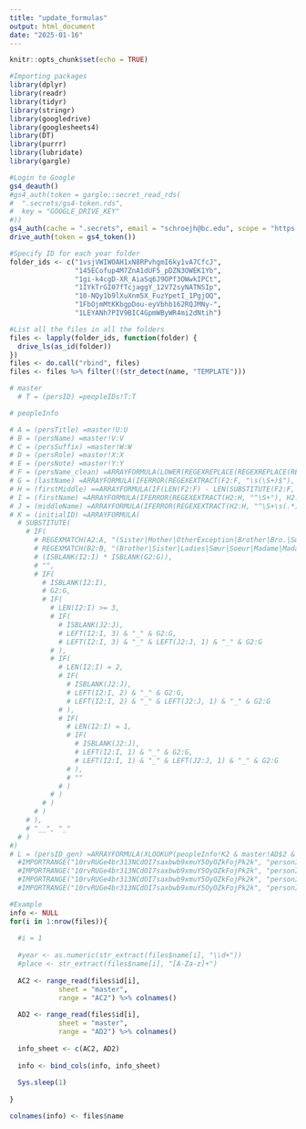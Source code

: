 ```yaml
---
title: "update_formulas"
output: html_document
date: "2025-01-16"
---
```


```r
knitr::opts_chunk$set(echo = TRUE)

#Importing packages 
library(dplyr)
library(readr)
library(tidyr)
library(stringr)
library(googledrive)
library(googlesheets4)
library(DT)
library(purrr)
library(lubridate)
library(gargle)

#Login to Google
gs4_deauth()
#gs4_auth(token = gargle::secret_read_rds(
#  ".secrets/gs4-token.rds",
#  key = "GOOGLE_DRIVE_KEY"
#))
gs4_auth(cache = ".secrets", email = "schroejh@bc.edu", scope = "https://www.googleapis.com/auth/drive")
drive_auth(token = gs4_token())

#Specify ID for each year folder 
folder_ids <- c("1vsjVWIWOAH1xN8RPvhgmI6ky1vA7CfcJ",
                "145ECofup4M7ZnA1dUF5_pDZN3OWEK1Yb",
                "1gi-k4cgD-XR_AiaSq6J9OPf3OWwkIPCt",
                "1IYkTrGI07fTcjaggY_12V72syNATNSIp",
                "10-NQy1b9lXuXnm5X_FuzYpetI_1PgjOQ",
                "1FbOjmMtKKbgpDou-eyVbhb162RQJMNy-",
                "1LEYANh7PIV9BIC4GpmWByWR4mi2dNtih")

#List all the files in all the folders
files <- lapply(folder_ids, function(folder) {
  drive_ls(as_id(folder))
})
files <- do.call("rbind", files) 
files <- files %>% filter(!(str_detect(name, "TEMPLATE")))

```

```r
# master
  # T = (persID) =peopleIDs!T:T

# peopleInfo

# A = (persTitle) =master!U:U
# B = (persName) =master!V:V
# C = (persSuffix) =master!W:W
# D = (persRole) =master!X:X
# E = (persNote) =master!Y:Y
# F = (persName_clean) =ARRAYFORMULA(LOWER(REGEXREPLACE(REGEXREPLACE(REGEXREPLACE(B2:B, "[[:punct:]-—]", ""), "\b(Von|De|La|Der|Van|von|de|la|der|van|Du|Da|du|da)\s+(\w+)", "$1-$2"), "^\s", "")))
# G = (lastName) =ARRAYFORMULA(IFERROR(REGEXEXTRACT(F2:F, "\s(\S+)$"), F2:F))
# H = (firstMiddle) ==ARRAYFORMULA(IF(LEN(F2:F) - LEN(SUBSTITUTE(F2:F, " ", "")) = 0, , IFERROR(REGEXEXTRACT(F2:F, "^(.*)\s\S+$"), F2:F)))
# I = (firstName) =ARRAYFORMULA(IFERROR(REGEXEXTRACT(H2:H, "^\S+"), H2:H))
# J = (middleName) =ARRAYFORMULA(IFERROR(REGEXEXTRACT(H2:H, "^\S+\s(.*)"), ""))
# K = (initialID) =ARRAYFORMULA(
  # SUBSTITUTE(
    # IF( 
      # REGEXMATCH(A2:A, "(Sister|Mother|OtherException|Brother|Bro.|Sœur|Soeur|Madame|Madam)") +
      # REGEXMATCH(B2:B, "(Brother|Sister|Ladies|Sœur|Soeur|Madame|Madam)") +
      # (ISBLANK(I2:I) * ISBLANK(G2:G)),
      # "",
      # IF(
        # ISBLANK(I2:I),
        # G2:G,
        # IF(
          # LEN(I2:I) >= 3,
          # IF(
            # ISBLANK(J2:J),
            # LEFT(I2:I, 3) & "_" & G2:G,
            # LEFT(I2:I, 3) & "_" & LEFT(J2:J, 1) & "_" & G2:G
          # ),
          # IF(
            # LEN(I2:I) = 2,
            # IF(
              # ISBLANK(J2:J),
              # LEFT(I2:I, 2) & "_" & G2:G,
              # LEFT(I2:I, 2) & "_" & LEFT(J2:J, 1) & "_" & G2:G
            # ),
            # IF(
              # LEN(I2:I) = 1,
              # IF(
                # ISBLANK(J2:J),
                # LEFT(I2:I, 1) & "_" & G2:G,
                # LEFT(I2:I, 1) & "_" & LEFT(J2:J, 1) & "_" & G2:G
              # ),
              # ""
            # )
          # )
        # )
      # )
    # ),
    # "__", "_"
  # )
#)
# L = (persID_gen) =ARRAYFORMULA(XLOOKUP(peopleInfo!K2 & master!AD$2 & master!AC$2,
  #IMPORTRANGE("10rvRUGe4br313NCdOI7saxbwb9xmuY5OyOZkFojPk2k", "personIDs!A:A") & 
  #IMPORTRANGE("10rvRUGe4br313NCdOI7saxbwb9xmuY5OyOZkFojPk2k", "personIDs!B:B") & 
  #IMPORTRANGE("10rvRUGe4br313NCdOI7saxbwb9xmuY5OyOZkFojPk2k", "personIDs!C:C"),
  #IMPORTRANGE("10rvRUGe4br313NCdOI7saxbwb9xmuY5OyOZkFojPk2k", "personIDs!E:E"), ""))
```

```r
#Example
info <- NULL
for(i in 1:nrow(files)){
  
  #i = 1
  
  #year <- as.numeric(str_extract(files$name[i], "\\d+"))
  #place <- str_extract(files$name[i], "[A-Za-z]+")
        
  AC2 <- range_read(files$id[i], 
            sheet = "master", 
            range = "AC2") %>% colnames()
        
  AD2 <- range_read(files$id[i], 
            sheet = "master", 
            range = "AD2") %>% colnames()
  
  info_sheet <- c(AC2, AD2)
  
  info <- bind_cols(info, info_sheet)
  
  Sys.sleep(1)
        
}

colnames(info) <- files$name
```


